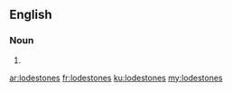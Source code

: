 ==English==

===Noun===
{{head|en|plural}}

# {{plural of|lodestone|lang=en|nocat=1}}

[[ar:lodestones]]
[[fr:lodestones]]
[[ku:lodestones]]
[[my:lodestones]]